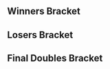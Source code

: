 {{DISPLAYTITLE:LAN ETS 2017: ''Melee'' Doubles Bracket}}{{SetGame|melee}}{{Tabs static
|name1=Overview
|link1=LAN ETS/2017/Melee
|name2=Singles Pools
|link2=LAN ETS/2017/Melee/Singles Pools
|name3=Singles Bracket
|link3=LAN ETS/2017/Melee/Singles Bracket
|name4=Doubles Bracket
|link4=LAN ETS/2017/Melee/Doubles Bracket
|This=4
}}
==Winners Bracket==
{{32DEDoublesWBracketA
<!-- ROUND 1 -->
|r1m1t1p1=Leffen |r1m1t1p1flag=se
|r1m1t1p2=KirbyKaze |r1m1t1p2flag=ca |r1m1t1score={{win}}
|r1m1t2p1=Bye |r1m1t2p1flag=
|r1m1t2p2=Bye |r1m1t2p2flag= |r1m1t2score=
|r1m1win=1

|r1m2t1p1=Koberiah |r1m2t1p1flag=
|r1m2t1p2=Berny1613 |r1m2t1p2flag= |r1m2t1score=0
|r1m2t2p1=RoiSoleil |r1m2t2p1flag=
|r1m2t2p2=WeakKnee |r1m2t2p2flag= |r1m2t2score=2
|r1m2win=2

|r1m3t1p1=MelpyX |r1m3t1p1flag=ca
|r1m3t1p2=Rudo |r1m3t1p2flag=ca |r1m3t1score={{win}}
|r1m3t2p1=Bye |r1m3t2p1flag=
|r1m3t2p2=Bye |r1m3t2p2flag= |r1m3t2score=
|r1m3win=1

|r1m4t1p1=CCO |r1m4t1p1flag=ca
|r1m4t1p2=BestestPals |r1m4t1p2flag= |r1m4t1score={{win}}
|r1m4t2p1=Bye |r1m4t2p1flag=
|r1m4t2p2=Bye |r1m4t2p2flag= |r1m4t2score=
|r1m4win=1

|r1m5t1p1=Tranimal |r1m5t1p1flag=ca
|r1m5t1p2=Legend |r1m5t1p2flag=ca |r1m5t1score={{win}}
|r1m5t2p1=Bye |r1m5t2p1flag=
|r1m5t2p2=Bye |r1m5t2p2flag= |r1m5t2score=
|r1m5win=1

|r1m6t1p1=Retro |r1m6t1p1flag=
|r1m6t1p2=Spad |r1m6t1p2flag= |r1m6t1score={{win}}
|r1m6t2p1=Bye |r1m6t2p1flag=
|r1m6t2p2=Bye |r1m6t2p2flag= |r1m6t2score=
|r1m6win=1

|r1m7t1p1=Spicy Hungarian |r1m7t1p1flag=ca
|r1m7t1p2=chesterr01 |r1m7t1p2flag=ca |r1m7t1score={{win}}
|r1m7t2p1=Bye |r1m7t2p1flag=
|r1m7t2p2=Bye |r1m7t2p2flag= |r1m7t2score=
|r1m7win=1

|r1m8t1p1=CommeTesSerieux |r1m8t1p1flag=
|r1m8t1p2=rozpo |r1m8t1p2flag= |r1m8t1score={{win}}
|r1m8t2p1=Bye |r1m8t2p1flag=
|r1m8t2p2=Bye |r1m8t2p2flag= |r1m8t2score=
|r1m8win=1

|r1m9t1p1=Ryan Ford |r1m9t1p1flag=ca
|r1m9t1p2=Kage |r1m9t1p2flag=ca |r1m9t1score={{win}}
|r1m9t2p1=Bye |r1m9t2p1flag=
|r1m9t2p2=Bye |r1m9t2p2flag= |r1m9t2score=
|r1m9win=1

|r1m10t1p1=awastus |r1m10t1p1flag=
|r1m10t1p2=VonLykten |r1m10t1p2flag= |r1m10t1score=0
|r1m10t2p1=EviL-X |r1m10t2p1flag=ca
|r1m10t2p2=PlamZ |r1m10t2p2flag=ca |r1m10t2score=2
|r1m10win=2

|r1m11t1p1=Apollo |r1m11t1p1flag=
|r1m11t1p2=Eon |r1m11t1p2flag=ca |r1m11t1score={{win}}
|r1m11t2p1=Bye |r1m11t2p1flag=
|r1m11t2p2=Bye |r1m11t2p2flag= |r1m11t2score=
|r1m11win=1

|r1m12t1p1=Starkey |r1m12t1p1flag=ca
|r1m12t1p2=yanlecool666 |r1m12t1p2flag= |r1m12t1score={{win}}
|r1m12t2p1=Bye |r1m12t2p1flag=
|r1m12t2p2=Bye |r1m12t2p2flag= |r1m12t2score=
|r1m12win=1

|r1m13t1p1=Trulliam |r1m13t1p1flag=ca
|r1m13t1p2=Nightmare |r1m13t1p2flag=ca |r1m13t1score={{win}}
|r1m13t2p1=Bye |r1m13t2p1flag=
|r1m13t2p2=Bye |r1m13t2p2flag= |r1m13t2score=
|r1m13win=1

|r1m14t1p1=Kaltho |r1m14t1p1flag=ca
|r1m14t1p2=jayson_vong |r1m14t1p2flag= |r1m14t1score={{win}}
|r1m14t2p1=Bye |r1m14t2p1flag=
|r1m14t2p2=Bye |r1m14t2p2flag= |r1m14t2score=
|r1m14win=1

|r1m15t1p1=Keo |r1m15t1p1flag=ca
|r1m15t1p2=HP |r1m15t1p2flag=ca |r1m15t1score={{win}}
|r1m15t2p1=Bye |r1m15t2p1flag=
|r1m15t2p2=Bye |r1m15t2p2flag= |r1m15t2score=
|r1m15win=1

|r1m16t1p1=YukariYakumo |r1m16t1p1flag=ca
|r1m16t1p2=HeavenSwordz |r1m16t1p2flag=ca |r1m16t1score={{win}}
|r1m16t2p1=Bye |r1m16t2p1flag=
|r1m16t2p2=Bye |r1m16t2p2flag= |r1m16t2score=
|r1m16win=1

<!-- ROUND 2 -->
|r2m1t1p1=Leffen |r2m1t1p1flag=se
|r2m1t1p2=KirbyKaze |r2m1t1p2flag=ca |r2m1t1score=2
|r2m1t2p1=RoiSoleil |r2m1t2p1flag=
|r2m1t2p2=WeakKnee |r2m1t2p2flag= |r2m1t2score=0
|r2m1win=1

|r2m2t1p1=MelpyX |r2m2t1p1flag=ca
|r2m2t1p2=Rudo |r2m2t1p2flag=ca |r2m2t1score=2
|r2m2t2p1=CCO |r2m2t2p1flag=ca
|r2m2t2p2=BestestPals |r2m2t2p2flag= |r2m2t2score=0
|r2m2win=1

|r2m3t1p1=Tranimal |r2m3t1p1flag=ca
|r2m3t1p2=Legend |r2m3t1p2flag=ca |r2m3t1score=2
|r2m3t2p1=Retro |r2m3t2p1flag=
|r2m3t2p2=Spad |r2m3t2p2flag= |r2m3t2score=0
|r2m3win=1

|r2m4t1p1=Spicy Hungarian |r2m4t1p1flag=ca
|r2m4t1p2=chesterr01 |r2m4t1p2flag=ca |r2m4t1score={{win}}
|r2m4t2p1=CommeTesSerieux |r2m4t2p1flag=
|r2m4t2p2=rozpo |r2m4t2p2flag= |r2m4t2score=DQ
|r2m4win=1

|r2m5t1p1=Ryan Ford |r2m5t1p1flag=ca
|r2m5t1p2=Kage |r2m5t1p2flag=ca |r2m5t1score=2
|r2m5t2p1=EviL-X |r2m5t2p1flag=ca
|r2m5t2p2=PlamZ |r2m5t2p2flag=ca |r2m5t2score=0
|r2m5win=1

|r2m6t1p1=Apollo |r2m6t1p1flag=
|r2m6t1p2=Eon |r2m6t1p2flag=ca |r2m6t1score=2
|r2m6t2p1=Starkey |r2m6t2p1flag=ca
|r2m6t2p2=yanlecool666 |r2m6t2p2flag= |r2m6t2score=0
|r2m6win=1

|r2m7t1p1=Trulliam |r2m7t1p1flag=ca
|r2m7t1p2=Nightmare |r2m7t1p2flag=ca |r2m7t1score=DQ
|r2m7t2p1=Kaltho |r2m7t2p1flag=ca
|r2m7t2p2=jayson_vong |r2m7t2p2flag= |r2m7t2score={{win}}
|r2m7win=2

|r2m8t1p1=Keo |r2m8t1p1flag=ca
|r2m8t1p2=HP |r2m8t1p2flag=ca |r2m8t1score=2
|r2m8t2p1=YukariYakumo |r2m8t2p1flag=ca
|r2m8t2p2=HeavenSwordz |r2m8t2p2flag=ca |r2m8t2score=0
|r2m8win=1

<!-- ROUND 3 -->
|r3m1t1p1=Leffen |r3m1t1p1flag=se
|r3m1t1p2=KirbyKaze |r3m1t1p2flag=ca |r3m1t1score=2
|r3m1t2p1=MelpyX |r3m1t2p1flag=ca
|r3m1t2p2=Rudo |r3m1t2p2flag=ca |r3m1t2score=0
|r3m1win=1

|r3m2t1p1=Tranimal |r3m2t1p1flag=ca
|r3m2t1p2=Legend |r3m2t1p2flag=ca |r3m2t1score=2
|r3m2t2p1=Spicy Hungarian |r3m2t2p1flag=ca
|r3m2t2p2=chesterr01 |r3m2t2p2flag=ca |r3m2t2score=0
|r3m2win=1

|r3m3t1p1=Ryan Ford |r3m3t1p1flag=ca
|r3m3t1p2=Kage |r3m3t1p2flag=ca |r3m3t1score=2
|r3m3t2p1=Apollo |r3m3t2p1flag=
|r3m3t2p2=Eon |r3m3t2p2flag=ca |r3m3t2score=0
|r3m3win=1

|r3m4t1p1=Kaltho |r3m4t1p1flag=ca
|r3m4t1p2=jayson_vong |r3m4t1p2flag= |r3m4t1score=0
|r3m4t2p1=Keo |r3m4t2p1flag=ca
|r3m4t2p2=HP |r3m4t2p2flag=ca |r3m4t2score=2
|r3m4win=2

<!-- ROUND 4 -->
|r4m1t1p1=Leffen |r4m1t1p1flag=se
|r4m1t1p2=KirbyKaze |r4m1t1p2flag=ca |r4m1t1score=2
|r4m1t2p1=Tranimal |r4m1t2p1flag=ca
|r4m1t2p2=Legend |r4m1t2p2flag=ca |r4m1t2score=0
|r4m1win=1

|r4m2t1p1=Ryan Ford |r4m2t1p1flag=ca
|r4m2t1p2=Kage |r4m2t1p2flag=ca |r4m2t1score=2
|r4m2t2p1=Keo |r4m2t2p1flag=ca
|r4m2t2p2=HP |r4m2t2p2flag=ca |r4m2t2score=0
|r4m2win=1
}}
==Losers Bracket==
{{24DEDoublesLBracketSmwA
|tourneylink=LAN ETS/2017/Melee
|tourneyname=LAN ETS 2017
|l1placement=17-24
|l2placement=13-16
|l3placement=9-12
|l4placement=7-8
|l5placement=5-6
|column-width=160

<!-- ROUND 1 -->
|l1m1t1p1=YukariYakumo |l1m1t1p1flag=ca
|l1m1t1p2=HeavenSwordz |l1m1t1p2flag=ca |l1m1t1score=2
|l1m1t2p1=Koberiah |l1m1t2p1flag=
|l1m1t2p2=Berny1613 |l1m1t2p2flag= |l1m1t2score=0
|l1m1win=1

|l1m2t1p1=Trulliam |l1m2t1p1flag=ca
|l1m2t1p2=Nightmare |l1m2t1p2flag=ca |l1m2t1score={{win}}
|l1m2t2p1=Bye |l1m2t2p1flag=
|l1m2t2p2=Bye |l1m2t2p2flag= |l1m2t2score=
|l1m2win=1

|l1m3t1p1=Starkey |l1m3t1p1flag=ca
|l1m3t1p2=yanlecool666 |l1m3t1p2flag= |l1m3t1score={{win}}
|l1m3t2p1=Bye |l1m3t2p1flag=
|l1m3t2p2=Bye |l1m3t2p2flag= |l1m3t2score=
|l1m3win=1

|l1m4t1p1=EviL-X |l1m4t1p1flag=ca
|l1m4t1p2=PlamZ |l1m4t1p2flag=ca |l1m4t1score={{win}}
|l1m4t2p1=Bye |l1m4t2p1flag=
|l1m4t2p2=Bye |l1m4t2p2flag= |l1m4t2score=
|l1m4win=1

|l1m5t1p1=CommeTesSerieux |l1m5t1p1flag=
|l1m5t1p2=rozpo |l1m5t1p2flag= |l1m5t1score=DQ
|l1m5t2p1=awastus |l1m5t2p1flag=
|l1m5t2p2=VonLykten |l1m5t2p2flag= |l1m5t2score={{win}}
|l1m5win=2

|l1m6t1p1=Retro |l1m6t1p1flag=
|l1m6t1p2=Spad |l1m6t1p2flag= |l1m6t1score={{win}}
|l1m6t2p1=Bye |l1m6t2p1flag=
|l1m6t2p2=Bye |l1m6t2p2flag= |l1m6t2score=
|l1m6win=1

|l1m7t1p1=CCO |l1m7t1p1flag=ca
|l1m7t1p2=BestestPals |l1m7t1p2flag= |l1m7t1score={{win}}
|l1m7t2p1=Bye |l1m7t2p1flag=
|l1m7t2p2=Bye |l1m7t2p2flag= |l1m7t2score=
|l1m7win=1

|l1m8t1p1=RoiSoleil |l1m8t1p1flag=
|l1m8t1p2=WeakKnee |l1m8t1p2flag= |l1m8t1score={{win}}
|l1m8t2p1=Bye |l1m8t2p1flag=
|l1m8t2p2=Bye |l1m8t2p2flag= |l1m8t2score=
|l1m8win=1

<!-- ROUND 2 -->
|l2m1t1p1=YukariYakumo |l2m1t1p1flag=ca
|l2m1t1p2=HeavenSwordz |l2m1t1p2flag=ca |l2m1t1score={{win}}
|l2m1t2p1=Trulliam |l2m1t2p1flag=ca
|l2m1t2p2=Nightmare |l2m1t2p2flag=ca |l2m1t2score=DQ
|l2m1win=1

|l2m2t1p1=Starkey |l2m2t1p1flag=ca
|l2m2t1p2=yanlecool666 |l2m2t1p2flag= |l2m2t1score=0
|l2m2t2p1=EviL-X |l2m2t2p1flag=ca
|l2m2t2p2=PlamZ |l2m2t2p2flag=ca |l2m2t2score=2
|l2m2win=2

|l2m3t1p1=awastus |l2m3t1p1flag=
|l2m3t1p2=VonLykten |l2m3t1p2flag= |l2m3t1score=0
|l2m3t2p1=Retro |l2m3t2p1flag=
|l2m3t2p2=Spad |l2m3t2p2flag= |l2m3t2score=2
|l2m3win=2

|l2m4t1p1=CCO |l2m4t1p1flag=ca
|l2m4t1p2=BestestPals |l2m4t1p2flag= |l2m4t1score=2
|l2m4t2p1=RoiSoleil |l2m4t2p1flag=
|l2m4t2p2=WeakKnee |l2m4t2p2flag= |l2m4t2score=1
|l2m4win=1

<!-- ROUND 3 -->
|l3m1t1p1=Spicy Hungarian |l3m1t1p1flag=ca
|l3m1t1p2=chesterr01 |l3m1t1p2flag=ca |l3m1t1score=2
|l3m1t2p1=YukariYakumo |l3m1t2p1flag=ca
|l3m1t2p2=HeavenSwordz |l3m1t2p2flag=ca |l3m1t2score=0
|l3m1win=1

|l3m2t1p1=MelpyX |l3m2t1p1flag=ca
|l3m2t1p2=Rudo |l3m2t1p2flag=ca |l3m2t1score=1
|l3m2t2p1=EviL-X |l3m2t2p1flag=ca
|l3m2t2p2=PlamZ |l3m2t2p2flag=ca |l3m2t2score=2
|l3m2win=2

|l3m3t1p1=Kaltho |l3m3t1p1flag=ca
|l3m3t1p2=jayson_vong |l3m3t1p2flag= |l3m3t1score=0
|l3m3t2p1=Retro |l3m3t2p1flag=
|l3m3t2p2=Spad |l3m3t2p2flag= |l3m3t2score=2
|l3m3win=2

|l3m4t1p1=Apollo |l3m4t1p1flag=
|l3m4t1p2=Eon |l3m4t1p2flag=ca |l3m4t1score=1
|l3m4t2p1=CCO |l3m4t2p1flag=ca
|l3m4t2p2=BestestPals |l3m4t2p2flag= |l3m4t2score=2
|l3m4win=2

<!-- ROUND 4 -->
|l4m1t1p1=Spicy Hungarian |l4m1t1p1flag=ca
|l4m1t1p2=chesterr01 |l4m1t1p2flag=ca |l4m1t1score=2
|l4m1t2p1=EviL-X |l4m1t2p1flag=ca
|l4m1t2p2=PlamZ |l4m1t2p2flag=ca |l4m1t2score=0
|l4m1win=1

|l4m2t1p1=Retro |l4m2t1p1flag=
|l4m2t1p2=Spad |l4m2t1p2flag= |l4m2t1score=2
|l4m2t2p1=CCO |l4m2t2p1flag=ca
|l4m2t2p2=BestestPals |l4m2t2p2flag= |l4m2t2score=0
|l4m2win=1

<!-- ROUND 5 -->
|l5m1t1p1=Keo |l5m1t1p1flag=ca
|l5m1t1p2=HP |l5m1t1p2flag=ca |l5m1t1score=0
|l5m1t2p1=Spicy Hungarian |l5m1t2p1flag=ca
|l5m1t2p2=chesterr01 |l5m1t2p2flag=ca |l5m1t2score=2
|l5m1win=2

|l5m2t1p1=Tranimal |l5m2t1p1flag=ca
|l5m2t1p2=Legend |l5m2t1p2flag=ca |l5m2t1score=2
|l5m2t2p1=Retro |l5m2t2p1flag=
|l5m2t2p2=Spad |l5m2t2p2flag= |l5m2t2score=0
|l5m2win=1
}}
<onlyinclude>
==Final Doubles Bracket==
{{DEFinalDoublesSmwBracket
|tourneylink=LAN ETS/2017/Melee
|tourneyname=LAN ETS 2017
|l1placement=4
|r2placement=3
|r3loserplacement=2
|r3winnerplacement=1

<!-- FROM WINNERS -->
|r1m1t1p1=Leffen |r1m1t1p1flag=se
|r1m1t1p2=KirbyKaze |r1m1t1p2flag=ca |r1m1t1score=3
|r1m1t2p1=Ryan Ford |r1m1t2p1flag=ca
|r1m1t2p2=Kage |r1m1t2p2flag=ca |r1m1t2score=0
|r1m1win=1

<!-- FROM LOSERS -->
|l1m1t1p1=Spicy Hungarian |l1m1t1p1flag=ca
|l1m1t1p2=chesterr01 |l1m1t1p2flag=ca |l1m1t1score=
|l1m1t2p1=Tranimal |l1m1t2p1flag=ca
|l1m1t2p2=Legend |l1m1t2p2flag=ca |l1m1t2score={{win}}
|l1m1win=2

<!-- LOSERS FINALS -->
|r2m1t1p1=Ryan Ford |r2m1t1p1flag=ca
|r2m1t1p2=Kage |r2m1t1p2flag=ca |r2m1t1score={{win}}
|r2m1t2p1=Tranimal |r2m1t2p1flag=ca
|r2m1t2p2=Legend |r2m1t2p2flag=ca |r2m1t2score=
|r2m1win=1

<!-- GRAND FINALS -->
|r3m1t1p1=Leffen |r3m1t1p1flag=se
|r3m1t1p2=KirbyKaze |r3m1t1p2flag=ca |r3m1t1score=3
|r3m1t2p1=Ryan Ford |r3m1t2p1flag=ca
|r3m1t2p2=Kage |r3m1t2p2flag=ca |r3m1t2score=0
|r3m1win=1
}}
</onlyinclude>
